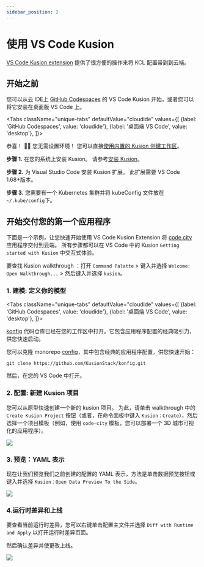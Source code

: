 ```yaml
---
sidebar_position: 2
---
```



# 使用 VS Code Kusion

[VS Code Kusion extension](https://marketplace.visualstudio.com/items?itemName=KusionStack.kusion) 提供了很方便的操作来将 KCL 配置带到到云端。

## 开始之前

您可以从云 IDE上 [GitHub Codespaces](https://github.com/features/codespaces) 的 VS Code Kusion 开始，或者您可以将它安装在桌面版 VS Code 上。

<Tabs
  className="unique-tabs"
  defaultValue="cloudide"
  values={[
    {label: 'GitHub Codespaces', value: 'cloudide'},
    {label: '桌面端 VS Code', value: 'desktop'},
  ]}>
<TabItem value="cloudide">

恭喜！ 🎉🎉 您无需设置环境！ 您可以直接[使用内置的 Kusion 创建工作区](https://github.com/codespaces/new?hide_repo_select=true&ref=main&repo=488867056&machine=standardLinux32gb&devcontainer_path=.devcontainer.json)。

</TabItem>
<TabItem value="desktop">

**步骤 1.** 在您的系统上安装 Kusion。 请参考[安装 Kusion](/docs/user_docs/getting-started/install)。

**步骤 2.** 为 Visual Studio Code 安装 Kusion 扩展。 此扩展需要 VS Code 1.68+版本。

**步骤 3.** 您需要有一个 Kubernetes 集群并将 kubeConfig 文件放在 `~/.kube/config`下。

</TabItem>
</Tabs>

## 开始交付您的第一个应用程序

下面是一个示例，让您快速开始使用 VS Code Kusion Extension 将 [code city](https://wettel.github.io/codecity.html) 应用程序交付到云端。 所有步骤都可以在 VS Code 中的 Kusion `Getting started with Kusion` 中交互式体验。

要查找 Kusion walkthrough ：打开 `Command Palatte` > 键入并选择 `Welcome: Open Walkthrough...` > 然后键入并选择 `kusion`。

### 1. 建模: 定义你的模型 

<Tabs
  className="unique-tabs"
  defaultValue="cloudide"
  values={[
    {label: 'GitHub Codespaces', value: 'cloudide'},
    {label: '桌面端 VS Code', value: 'desktop'},
  ]}>
<TabItem value="cloudide">

[konfig](https://github.com/KusionStack/konfig) 代码仓库已经在您的工作区中打开。它包含应用程序配置的经典吸引力，供您快速启动。

</TabItem>
<TabItem value="desktop">

您可以克隆 monorepo [config](https://github.com/KusionStack/konfig)，其中包含经典的应用程序配置，供您快速开始：
    
```shell
git clone https://github.com/KusionStack/konfig.git
```
然后，在您的 VS Code 中打开。

</TabItem>
</Tabs>

### 2. 配置: 新建 Kusion 项目

您可以从原型快速创建一个新的 kusion 项目。 为此，请单击 walkthrough 中的 `Create Kusion Project` 按钮（或者，在命令面板中键入 `Kusion：Create`），然后选择一个项目模板（例如，使用 `code-city` 模板，您可以部署一个 3D 城市可视化的应用程序）。

![](/img/docs/user_docs/getting-started/create-project.gif)

### 3. 预览：YAML 表示

现在让我们预览我们之前创建的配置的 YAML 表示，方法是单击数据预览按钮或键入并选择 `Kusion：Open Data Preview To the Side`。

![](/img/docs/user_docs/getting-started/data-preview.gif)


### 4.运行时差异和上线
    
要查看当前运行时差异，您可以右键单击配置主文件并选择 `Diff with Runtime and Apply` 以打开运行时差异页面。

然后确认差异并使更改上线。

![](/img/docs/user_docs/getting-started/config-diff-apply.gif)
